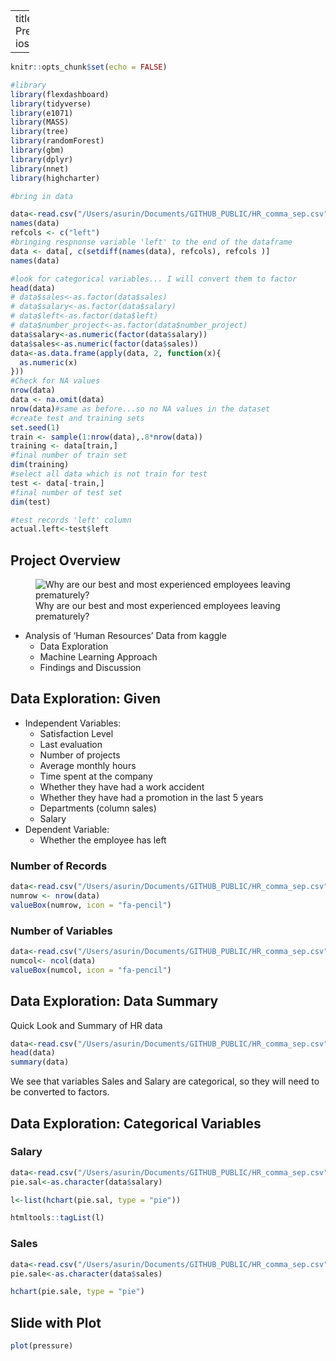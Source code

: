 <style>
body {
    overflow: scroll;
}
</style>
---
title: "HR Presentation"
output: ioslides_presentation

---

```r
knitr::opts_chunk$set(echo = FALSE)

#library
library(flexdashboard)
library(tidyverse)
library(e1071)
library(MASS)
library(tree)
library(randomForest)
library(gbm)
library(dplyr)
library(nnet)
library(highcharter)

#bring in data

data<-read.csv("/Users/asurin/Documents/GITHUB_PUBLIC/HR_comma_sep.csv")
names(data)
refcols <- c("left")
#bringing respnonse variable 'left' to the end of the dataframe
data <- data[, c(setdiff(names(data), refcols), refcols )]
names(data)

#look for categorical variables... I will convert them to factor
head(data)
# data$sales<-as.factor(data$sales)
# data$salary<-as.factor(data$salary)
# data$left<-as.factor(data$left)
# data$number_project<-as.factor(data$number_project)
data$salary<-as.numeric(factor(data$salary))
data$sales<-as.numeric(factor(data$sales))
data<-as.data.frame(apply(data, 2, function(x){
  as.numeric(x)
}))
#Check for NA values
nrow(data)
data <- na.omit(data)
nrow(data)#same as before...so no NA values in the dataset
#create test and training sets
set.seed(1)
train <- sample(1:nrow(data),.8*nrow(data))
training <- data[train,]
#final number of train set
dim(training)
#select all data which is not train for test
test <- data[-train,]
#final number of test set
dim(test)

#test records 'left' column
actual.left<-test$left


```

## Project Overview


![Why are our best and most experienced employees leaving prematurely?](https://www.kaggle.com/static/images/site-logo.png)

* Analysis of 'Human Resources' Data from kaggle
    + Data Exploration
    + Machine Learning Approach
    + Findings and Discussion
  


## Data Exploration: Given 
<div class="columns-2">

* Independent Variables:
    + Satisfaction Level
    + Last evaluation
    + Number of projects
    + Average monthly hours
    + Time spent at the company
    + Whether they have had a work accident
    + Whether they have had a promotion in the last 5 years
    + Departments (column sales)
    + Salary
    
* Dependent Variable:
    + Whether the employee has left



### Number of Records

```r
data<-read.csv("/Users/asurin/Documents/GITHUB_PUBLIC/HR_comma_sep.csv")
numrow <- nrow(data)
valueBox(numrow, icon = "fa-pencil")
```

### Number of Variables

```r
data<-read.csv("/Users/asurin/Documents/GITHUB_PUBLIC/HR_comma_sep.csv")
numcol<- ncol(data)
valueBox(numcol, icon = "fa-pencil")

```

</div>


## Data Exploration: Data Summary

Quick Look and Summary of HR data

```r
data<-read.csv("/Users/asurin/Documents/GITHUB_PUBLIC/HR_comma_sep.csv")
head(data)
summary(data)
```

We see that variables Sales and Salary are categorical, so they will need to be converted
to factors.




## Data Exploration: Categorical Variables
<div class="columns-2">
### Salary

```r
data<-read.csv("/Users/asurin/Documents/GITHUB_PUBLIC/HR_comma_sep.csv")
pie.sal<-as.character(data$salary)

l<-list(hchart(pie.sal, type = "pie"))

htmltools::tagList(l)

```

### Sales

```r
data<-read.csv("/Users/asurin/Documents/GITHUB_PUBLIC/HR_comma_sep.csv")
pie.sale<-as.character(data$sales)

hchart(pie.sale, type = "pie")
```

</div>
## Slide with Plot

```r
plot(pressure)
```

